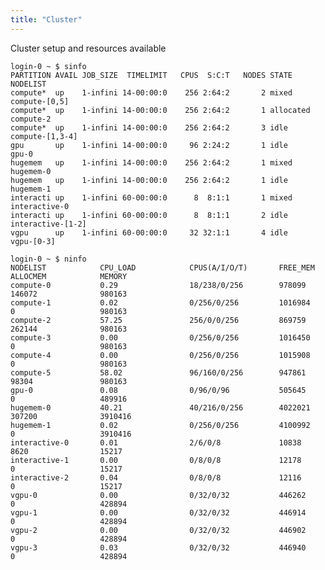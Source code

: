 ---
title: "Cluster"
---

Cluster setup and resources available

``` {style="red"}
login-0 ~ $ sinfo
PARTITION AVAIL JOB_SIZE  TIMELIMIT   CPUS  S:C:T   NODES STATE      NODELIST
compute*  up    1-infini 14-00:00:0    256 2:64:2       2 mixed      compute-[0,5]
compute*  up    1-infini 14-00:00:0    256 2:64:2       1 allocated  compute-2
compute*  up    1-infini 14-00:00:0    256 2:64:2       3 idle       compute-[1,3-4]
gpu       up    1-infini 14-00:00:0     96 2:24:2       1 idle       gpu-0
hugemem   up    1-infini 14-00:00:0    256 2:64:2       1 mixed      hugemem-0
hugemem   up    1-infini 14-00:00:0    256 2:64:2       1 idle       hugemem-1
interacti up    1-infini 60-00:00:0      8  8:1:1       1 mixed      interactive-0
interacti up    1-infini 60-00:00:0      8  8:1:1       2 idle       interactive-[1-2]
vgpu      up    1-infini 60-00:00:0     32 32:1:1       4 idle       vgpu-[0-3]
```

``` {style="grey"}
login-0 ~ $ ninfo
NODELIST            CPU_LOAD            CPUS(A/I/O/T)       FREE_MEM            ALLOCMEM            MEMORY              
compute-0           0.29                18/238/0/256        978099              146072              980163              
compute-1           0.02                0/256/0/256         1016984             0                   980163              
compute-2           57.25               256/0/0/256         869759              262144              980163              
compute-3           0.00                0/256/0/256         1016450             0                   980163              
compute-4           0.00                0/256/0/256         1015908             0                   980163              
compute-5           58.02               96/160/0/256        947861              98304               980163              
gpu-0               0.08                0/96/0/96           505645              0                   489916              
hugemem-0           40.21               40/216/0/256        4022021             307200              3910416             
hugemem-1           0.02                0/256/0/256         4100992             0                   3910416             
interactive-0       0.01                2/6/0/8             10838               8620                15217               
interactive-1       0.00                0/8/0/8             12178               0                   15217               
interactive-2       0.04                0/8/0/8             12116               0                   15217               
vgpu-0              0.00                0/32/0/32           446262              0                   428894              
vgpu-1              0.00                0/32/0/32           446914              0                   428894              
vgpu-2              0.00                0/32/0/32           446902              0                   428894              
vgpu-3              0.03                0/32/0/32           446940              0                   428894              
```
